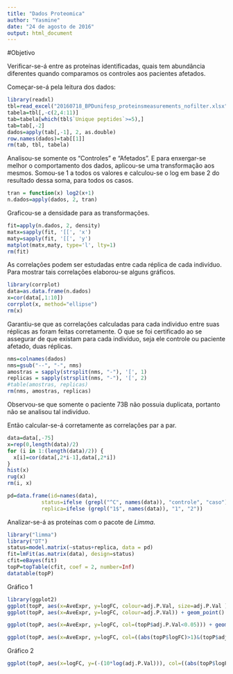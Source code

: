 ```yaml
---
title: "Dados Proteomica"
author: "Yasmine"
date: "24 de agosto de 2016"
output: html_document
---
```


#Objetivo

Verificar-se-á entre as proteínas identificadas, quais tem abundância diferentes quando comparamos os controles aos pacientes afetados.

Começar-se-á pela leitura dos dados:

```r
library(readxl)
tbl=read_excel("20160718_BPDunifesp_proteinsmeasurements_nofilter.xlsx", skip=2)
tabela=tbl[,-c(2,4:11)]
tab=tabela[which(tbl$`Unique peptides`>=5),]
tab=tab[,-2]
dados=apply(tab[,-1], 2, as.double)
row.names(dados)=tab[[1]]
rm(tab, tbl, tabela)
```

Analisou-se somente os "Controles" e "Afetados". E para enxergar-se melhor o comportamento dos dados, aplicou-se uma transformação aos mesmos. Somou-se 1 a todos os valores e calculou-se o log em base 2 do resultado dessa soma, para todos os casos. 

```r
tran = function(x) log2(x+1)
n.dados=apply(dados, 2, tran)
```

Graficou-se a densidade para as transformações.

```r
fit=apply(n.dados, 2, density)
matx=sapply(fit, '[[', 'x')
maty=sapply(fit, '[[', 'y')
matplot(matx,maty, type='l', lty=1)
rm(fit)
```

As correlações podem ser estudadas entre cada réplica de cada indivíduo. Para mostrar tais correlações elaborou-se alguns gráficos.

```r
library(corrplot)
data=as.data.frame(n.dados)
x=cor(data[,1:10])
corrplot(x, method="ellipse")
rm(x)
```

Garantiu-se que as correlações calculadas para cada individuo entre suas réplicas as foram feitas corretamente. O que se foi certificado ao se assegurar de que existam para cada indivíduo, seja ele controle ou paciente afetado, duas réplicas.

```r
nms=colnames(dados)
nms=gsub("--", "-", nms)
amostras = sapply(strsplit(nms, "-"), '[', 1)
replicas = sapply(strsplit(nms, "-"), '[', 2)
#table(amostras, replicas)
rm(nms, amostras, replicas)
```

Observou-se que somente o paciente 73B não possuia duplicata, portanto não se analisou tal indivíduo.

Então calcular-se-á corretamente as correlações par a par.

```r
data=data[,-75]
x=rep(0,length(data)/2)
for (i in 1:(length(data)/2)) {
  x[i]=cor(data[,2*i-1],data[,2*i])
}
hist(x)
rug(x)
rm(i, x)
```

```r
pd=data.frame(id=names(data),
           status=ifelse (grepl("^C", names(data)), "controle", "caso"),
           replica=ifelse (grepl("1$", names(data)), "1", "2"))
```


Analizar-se-á as proteínas com o pacote de $Limma$.

```r
library("limma")
library("DT")
status=model.matrix(~status+replica, data = pd)
fit=lmFit(as.matrix(data), design=status)
cfit=eBayes(fit)
topP=topTable(cfit, coef = 2, number=Inf)
datatable(topP)
```

Gráfico 1

```r
library(ggplot2)
ggplot(topP, aes(x=AveExpr, y=logFC, colour=adj.P.Val, size=adj.P.Val )) + geom_point()
ggplot(topP, aes(x=AveExpr, y=logFC, colour=adj.P.Val)) + geom_point()
```

```r
ggplot(topP, aes(x=AveExpr, y=logFC, col=(topP$adj.P.Val<0.05))) + geom_point() + theme_bw()
```

```r
ggplot(topP, aes(x=AveExpr, y=logFC, col=((abs(topP$logFC)>1)&(topP$adj.P.Val<0.05)))) + geom_point() + theme(legend.position="none")
```

Gráfico 2

```r
ggplot(topP, aes(x=logFC, y=(-(10*log(adj.P.Val))), col=((abs(topP$logFC)>1)&((-10*log(topP$adj.P.Val))>-10*log(0.05))))) + geom_point() + geom_vline(xintercept = c(-1,1)) + geom_hline(yintercept = -10*log(0.05))  + ylab("-10*log(p-valor)") + theme(legend.position="none")
```

